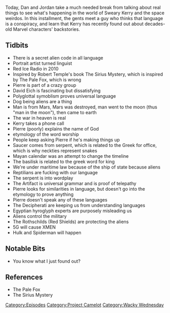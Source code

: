 {{DEFAULTSORT:
    #_EPISODE_0271:The Serpent Loves Word Games
}}{{Episode
    | title           = The Serpent Loves Word Games
    | caption         = Listen to this episode on [https://knowledgefight.libsyn.com/knowledge-fight-the-serpent-loves-word-games Libsyn] [https://open.spotify.com/episode/2exZYAPgomaUNYN64Aon1O Spotify], Read the [[Transcript/271: The Serpent Loves Word Games|Unofficial Transcript]]
    | episodeNumber   = 271
    | length          = 02:07:43
    | airDate         = March 4, 2019
    | episodeType     = [[:Category:Project Camelot|Project Camelot]], [[:Category:Wacky Wednesday|Wacky Wednesday]]
    | appearance      = [[Kerry Cassidy]], [[Pierre Sabak]], [[Robert Temple]], [[Andrija Puharich]], [[Uri Gellar]], [[David Icke]], [[Isaac Asimov]]
    | previousEpisode = [[270: The Rogan Return]]
    | nextEpisode     = [[272: December 20, 2012]]
}}

{{Stub}}

Today, Dan and Jordan take a much needed break from talking about real things to see what's happening in the world of Sweary Kerry and the space weirdos. In this installment, the gents meet a guy who thinks that language is a conspiracy, and learn that Kerry has recently found out about decades-old Marvel characters' backstories.

==Tidbits==

*There is a secret alien code in all language
*Portrait artist turned linguist
*Red Ice Radio in 2010
*Inspired by Robert Temple's book The Sirius Mystery, which is inspired by The Pale Fox, which is wrong
*Pierre is part of a crazy group
*David Eich is fascinating but dissatisfying
*Polyglottal symoblism proves universal language
*Dog being aliens are a thing
*Man is from Mars, Mars was destroyed, man went to the moon (thus "man in the moon"), then came to earth
*The war in heaven is real
*Kerry takes a phone call
*Pierre (poorly) explains the name of God
*etymology of the word worship
*People keep asking Pierre if he's making things up
*Saucer comes from serpent, which is related to the Greek for office, which is why neckties represent snakes
*Mayan calendar was an attempt to change the timeline
*The basilisk is related to the greek word for king
*We're under maritime law because of the ship of state because aliens
*Reptilians are fucking with our language
*The serpent is into wordplay
*The Artifact is universal grammar and is proof of telepathy
*Pierre looks for similarities in language, but doesn't go into the etymology to prove anything
*Pierre doesn't speak any of these languages
*The Decipherati are keeping us from understanding languages
*Egyptian hyroglyph experts are purposely misleading us
*Aliens control the military
*The Rothschilds (Red Shields) are protecting the aliens
*5G will cause XMEN
*Hulk and Spiderman will happen

==Notable Bits==

*You know what I just found out?

==References==

*The Pale Fox
*The Sirius Mystery

[[Category:Episodes]]
[[Category:Project Camelot]]
[[Category:Wacky Wednesday]]
